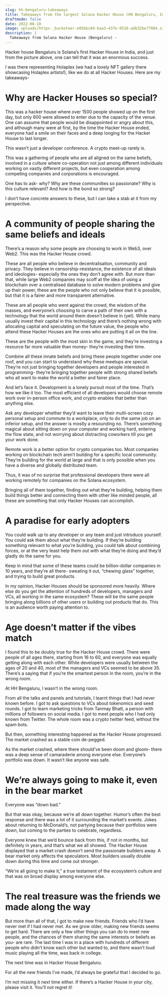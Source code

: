 ```yaml
---
slug: hh-bengaluru-takeaways
title: Takeaways from the largest Solana Hacker House (HH Bengaluru, India).
draftmode: false
date: 2022-06-10
image: uploads/https-_bucketeer-e05bbc84-baa3-437e-9518-adb32be77984.s3.amazonaws.com_public_images_9221190f-3e2f-4e44-bc88-5ad22eb80168_4096x2731.jpeg
description: |
  Takeaways from Solana Hacker House (Bengaluru) -
---
```


Hacker house Bengaluru is Solana’s first Hacker House in India, and just from the picture above, one can tell that it was an enormous success.

I was there representing Holaplex (we had a lovely NFT gallery there showcasing Holaplex artists!), like we do at all Hacker Houses. Here are my takeaways-

# Why are Hacker Houses so special?

This was a hacker house where over 1500 people showed up on the first day, but only 600 were allowed to enter due to the capacity of the venue. One can assume that people would be disappointed or angry about this, and although many were at first, by the time the Hacker House ended, everyone had a smile on their faces and a deep longing for the Hacker House to last longer.

This wasn’t just a developer conference. A crypto meet-up rarely is.

This was a gathering of people who are all aligned on the same beliefs, involved in a culture where co-operation not just among different individuals working on vastly different projects, but even cooperation among competing companies and corporations is encouraged.

One has to ask- why? Why are these communities so passionate? Why is this culture relevant? And how is the bond so strong?

I don’t have concrete answers to these, but I can take a stab at it from my perspective.

# A community of people sharing the same beliefs and ideals

There’s a reason why some people are choosing to work in Web3, over Web2. This was the Hacker House crowd.

These are all people who believe in decentralisation, community and privacy. They believe in censorship-resistance, the existence of all ideals and ideologies- especially the ones they don’t agree with. But more than that, while large Web2 companies may scoff at the idea of using a blockchain over a centralised database to solve modern problems and give up their power, these are the people who not only believe that it is possible, but that it is a fairer and more transparent alternative.

These are all people who went against the crowd, the wisdom of the masses, and everyone’s choosing to carve a path of their own with a technology that the world around them doesn’t believe in (yet). While many usually invest their capital in this technology and there’s nothing wrong with allocating capital and speculating on the future value, the people who attend these Hacker Houses are the ones who are putting it all on the line.

These are the people with the most skin in the game, and they’re investing a resource far more valuable than money- they’re investing their time.

Combine all these innate beliefs and bring these people together under one roof, and you can start to understand why these meetups are special. They’re not just bringing together developers and people interested in programming- they’re bringing together people with strong shared beliefs who all want to make the world a better and fairer place.

And let’s face it. Development is a lonely pursuit most of the time. That’s how we like it too. The most efficient of all developers would choose remote work over in-person office work, and crypto enables that better than anything else.

Ask any developer whether they’d want to leave their multi-screen cozy personal setup and commute to a workplace, only to do the same job on an inferior setup, and the answer is mostly a resounding no. There’s something magical about sitting down on your computer and working hard, entering the flow state, and not worrying about distracting coworkers till you get your work done.

Remote work is a better option for crypto companies too. Most companies working on blockchain tech aren’t building for a specific local community. They’re building for the world at large and that is only possible when you have a diverse and globally distributed team.

Thus, it was of no surprise that professional developers there were all working remotely for companies on the Solana ecosystem.

Bringing all of them together, finding out what they’re building, helping them build things better and connecting them with other like minded people, all these are something that only Hacker Houses can accomplish.

# A paradise for early adopters

You could walk up to any developer or any team and just introduce yourself. You could ask them about what they’re building. If they’re building something relevant to what you’re building, you could talk about combining forces, or at the very least help them out with what they’re doing and they’d gladly do the same for you.

Keep in mind that some of these teams could be billion-dollar companies in 10 years, and they’re all there- sweating it out, “chewing glass” together, and trying to build great products.

In my opinion, Hacker Houses should be sponsored more heavily. Where else do you get the attention of hundreds of developers, managers and VCs, all working in the same ecosystem? These will be the same people bringing along billions of other users or building out products that do. This is an audience worth paying attention to.

# Age doesn’t matter if the vibes match

I found this to be doubly true for the Hacker House crowd. There were people of all ages there, starting from 16 to 60, and everyone was equally getting along with each other. While developers were usually between the ages of 20 and 40, most of the managers and VCs seemed to be above 35. There’s a saying that if you’re the smartest person in the room, you’re in the wrong room.

At HH Bengaluru, I wasn’t in the wrong room.

From all the talks and panels and tutorials, I learnt things that I had never known before. I got to ask questions to VCs about tokenomics and seed rounds. I got to learn marketing tricks from Tanmay Bhatt, a person with millions of followers on social media. I got to meet people who I had only known from Twitter. The whole room was a crypto twitter feed, without the spam bots.

But then, something interesting happened as the Hacker House progressed. The market crashed as a stable coin de-pegged.

As the market crashed, where there should’ve been doom and gloom- there was a deep sense of camaraderie among everyone else. Everyone’s portfolio was down. It wasn’t like anyone was safe.

# We’re always going to make it, even in the bear market

Everyone was “down bad.”

But that was okay, because we’re all down together. Humor’s often the best response and there was a lot of it surrounding the market’s events. Jokes about returning to McDonald’s, not partying because their portfolios were down, but coming to the parties to celebrate, regardless.

Everyone knew that we’d bounce back from this, if not in months, but definitely in years, and that’s what we all showed. The Hacker House displayed that a market crash doesn’t send the passionate builders away. A bear market only affects the speculators. Most builders usually double down during this time and come out stronger.

“We’re all going to make it,” a true testament of the ecosystem’s culture and that was on broad display among everyone else.

# The real treasure was the friends we made along the way

But more than all of that, I got to make new friends. Friends who I’d have never met if I had never met. As we grow older, making new friends seems to get hard. There are only a few other things you can do to meet new people, and the chances of them sharing the same interests or beliefs as you- are rare. The last time I was in a place with hundreds of different people who didn’t know each other but wanted to, and there wasn’t loud music playing all the time, was back in college.

The next time was in Hacker House Bengaluru.

For all the new friends I’ve made, I’d always be grateful that I decided to go.

I’m not missing it next time either. If there’s a Hacker House in your city, please visit it. You’ll not regret it!
